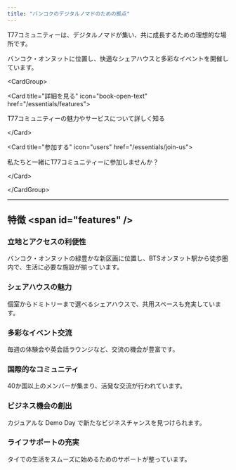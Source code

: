 ```yaml
---
title: "バンコクのデジタルノマドのための拠点"
---
```


T77コミュニティーは、デジタルノマドが集い、共に成長するための理想的な場所です。

バンコク・オンヌットに位置し、快適なシェアハウスと多彩なイベントを開催しています。

\<CardGroup\>

\<Card title="詳細を見る" icon="book-open-text" href="/essentials/features"\>

T77コミュニティーの魅力やサービスについて詳しく知る

\</Card\>

\<Card title="参加する" icon="users" href="/essentials/join-us"\>

私たちと一緒にT77コミュニティーに参加しませんか？

\</Card\>

\</CardGroup\>

---

## 特徴 \<span id="features" /\>

### 立地とアクセスの利便性

バンコク・オンヌットの緑豊かな新区画に位置し、BTSオンヌット駅から徒歩圏内で、生活に必要な施設が揃っています。

### シェアハウスの魅力

個室からドミトリーまで選べるシェアハウスで、共用スペースも充実しています。

### 多彩なイベント交流

毎週の体験会や英会話ラウンジなど、交流の機会が豊富です。

### 国際的なコミュニティ

40か国以上のメンバーが集まり、活発な交流が行われています。

### ビジネス機会の創出

カジュアルな Demo Day で新たなビジネスチャンスを見つけられます。

### ライフサポートの充実

タイでの生活をスムーズに始めるためのサポートが整っています。